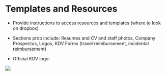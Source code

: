 # Templates and Resources

-   Provide instructions to access resources and templates (where to look on dropbox)

-   Sections prob include: Resumes and CV and staff photos, Company Prospectus, Logos, KDV Forms (travel reimbursement, incidental reimbursement)

-   Official KDV logo:

![](images/KDVLogo.png){fig-alt="Official KDV logo"}
